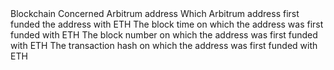 <ParamField path="blockchain">
Blockchain
</ParamField>
<ParamField path="address">
Concerned Arbitrum address
</ParamField>
<ParamField path="first_funded_by">
Which Arbitrum address first funded the address with ETH
</ParamField>
<ParamField path="block_time">
The block time on which the address was first funded with ETH
</ParamField>
<ParamField path="block_number">
The block number on which the address was first funded with ETH
</ParamField>
<ParamField path="tx_hash">
The transaction hash on which the address was first funded with ETH
</ParamField>
